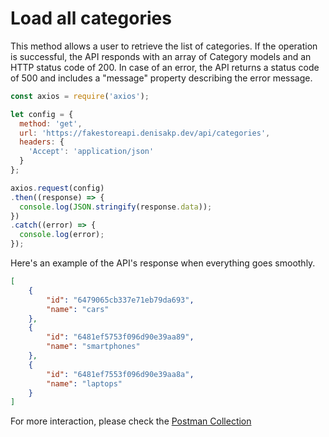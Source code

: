 # Load all categories

This method allows a user to retrieve the list of categories. If the operation is successful,
the API responds with an array of Category models and an HTTP status code of 200. In case of an error,
the API returns a status code of 500 and includes a "message" property describing the error message.


```js copy showLineNumbers filename="categories/fetch-all.js"
const axios = require('axios');

let config = {
  method: 'get',
  url: 'https://fakestoreapi.denisakp.dev/api/categories',
  headers: {
    'Accept': 'application/json'
  }
};

axios.request(config)
.then((response) => {
  console.log(JSON.stringify(response.data));
})
.catch((error) => {
  console.log(error);
});
```

Here's an example of the API's response when everything goes smoothly.

```json copy filename="API Response"
[
    {
        "id": "6479065cb337e71eb79da693",
        "name": "cars"
    },
    {
        "id": "6481ef5753f096d90e39aa89",
        "name": "smartphones"
    },
    {
        "id": "6481ef7553f096d90e39aa8a",
        "name": "laptops"
    }
]
```

For more interaction, please check the [Postman Collection](https://postman.com)
